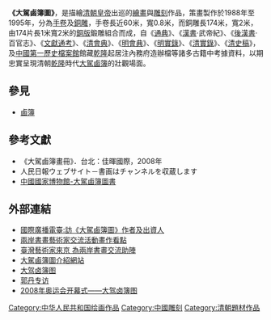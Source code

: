 {{Unreferenced|time=2009-9-30}}
'''《大駕鹵簿圖》'''，是描繪[[清朝皇帝|清朝皇帝]]出巡的[[繪畫|繪畫]]與[[雕刻|雕刻]]作品，策畫製作於1988年至1995年，分為[[手卷|手卷]]及[[銅雕|銅雕]]，手卷長近60米，寬0.8米，而銅雕長174米，寬2米，由174片長1米寬2米的[[銅版|銅版]]鍛雕組合而成，自《[[通典|通典]]》、《[[漢書|漢書]]·武帝紀》、《[[後漢書|後漢書]]·百官志》、《[[文獻通考|文獻通考]]》、《[[清會典|清會典]]》、《[[明會典|明會典]]》、《[[明實錄|明實錄]]》、《[[清實錄|清實錄]]》、《[[清史稿|清史稿]]》，及[[中國第一歷史檔案館|中國第一歷史檔案館]]館藏[[乾隆|乾隆]]起居注內務府造辦檔等諸多古籍中考據資料，以期忠實呈現清朝[[乾隆|乾隆]]時代[[大駕鹵簿|大駕鹵簿]]的壯觀場面。
==參見==
*[[鹵簿|鹵簿]]
==參考文獻==
* 《大駕鹵簿畫冊》．台北：佳暉國際，2008年
*人民日報ウェブサイト－書画はチャンネルを収蔵します
*[https://web.archive.org/web/20140307043652/http://www.chnmuseum.cn/(S(nwqsec55f4aneor0mizxju55))/Default.aspx?TabId=212&AntiqueLanguageID=914&AspxAutoDetectCookieSupport=1 中國國家博物館-大駕鹵簿圖書]

==外部連結==
*[http://v.17ok.com/last.php?vid=200 國際廣播電臺:訪《大駕鹵簿圖》作者及出資人]{{Wayback|url=http://v.17ok.com/last.php?vid=200 |date=20160304121032 }}
*[http://art.people.com.cn/BIG5/41385/158700/158734/9501531.html 兩岸書畫藝術家交流活動畫作看點]{{dead link|date=2017年12月 |bot=InternetArchiveBot |fix-attempted=yes }}
*[http://ent.sina.com.cn/y/2009-06-10/04562556463.shtml 臺灣藝術家來京 為兩岸書畫交流助陣]{{Wayback|url=http://ent.sina.com.cn/y/2009-06-10/04562556463.shtml |date=20160412121452 }}
*[http://www.dajialubu.tw/ 大駕鹵簿圖介紹網站]{{dead link|date=2017年12月 |bot=InternetArchiveBot |fix-attempted=yes }}
*[http://artist.artron.net/20130724/n482617.html 大驾卤簿图] {{Wayback|url=http://artist.artron.net/20130724/n482617.html |date=20150105005131 }}
*[http://gb.cri.cn/1321/2009/06/21/1766s2541398.htm 郭丹专访] {{Wayback|url=http://gb.cri.cn/1321/2009/06/21/1766s2541398.htm |date=20160304123815 }}
*[http://art.people.com.cn/GB/41385/158700/158769/9505820.html 2008年奥运会开幕式——大驾卤簿图] {{Wayback|url=http://art.people.com.cn/GB/41385/158700/158769/9505820.html |date=20160304113313 }}


[[Category:中华人民共和国绘画作品|Category:中华人民共和国绘画作品]]
[[Category:中國雕刻|Category:中國雕刻]]
[[Category:清朝題材作品|Category:清朝題材作品]]